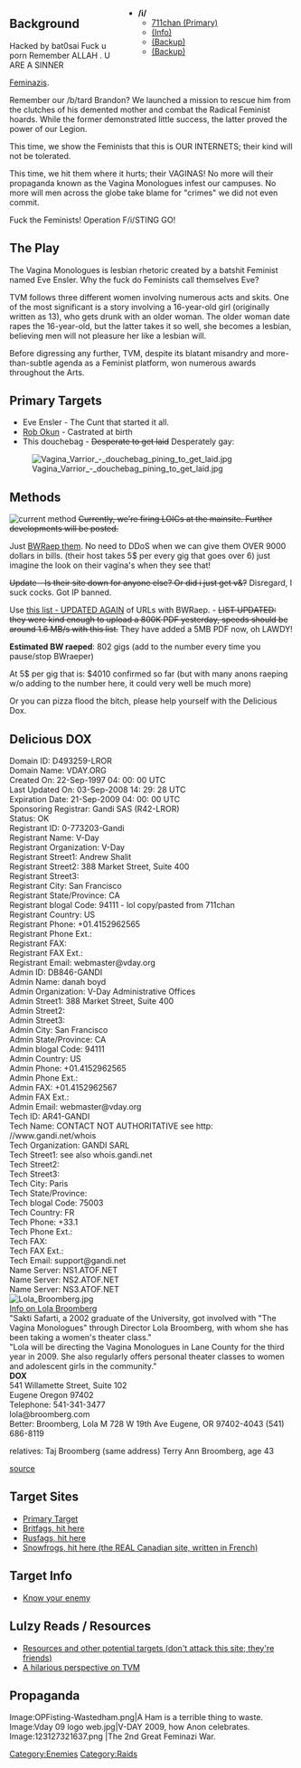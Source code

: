 <div style='width: 300px; position: relative; float: right;'>
* '''/i/'''
** [http://711chan.org/i/ 711chan (Primary)]
** [http://www.99chan.org/norse/ (Info)]
** [http://anonychan.org/i/ (Backup)]
** [http://1024chan.org/i/ (Backup)]
</div>

==Background==
Hacked by bat0sai
Fuck u porn 
Remember ALLAH .
U ARE A SINNER

[[Feminazis]]. 

Remember our /b/tard Brandon? We launched a mission to rescue him from the clutches of his demented mother and combat the Radical Feminist hoards. While the former demonstrated little success, the latter proved the power of our Legion.

This time, we show the Feminists that this is OUR INTERNETS; their kind will not be tolerated.

This time, we hit them where it hurts; their VAGINAS! No more will their propaganda known as the Vagina Monologues infest our campuses. No more will men across the globe take blame for "crimes" we did not even commit.

Fuck the Feminists! Operation F/i/STING GO!

==The Play==
The Vagina Monologues is lesbian rhetoric created by a batshit Feminist named Eve Ensler. Why the fuck do Feminists call themselves Eve?

TVM follows three different women involving numerous acts and skits. One of the most significant is a story involving a 16-year-old girl (originally written as 13), who gets drunk with an older woman. The older woman date rapes the 16-year-old, but the latter takes it so well, she becomes a lesbian, believing men will not pleasure her like a lesbian will.

Before digressing any further, TVM, despite its blatant misandry and more-than-subtle agenda as a Feminist platform, won numerous awards throughout the Arts.

==Primary Targets==
*Eve Ensler - The Cunt that started it all.
*[http://anonym.to/http://newsite.vday.org/meet-vday/v-men/okun Rob Okun] - Castrated at birth
*This douchebag - <s>Desperate to get laid</s> Desperately gay:
[[Image:Vagina_Varrior_-_douchebag_pining_to_get_laid.jpg]]

==Methods==
[[Image:Bwraep_vday.jpg|right|current method]]
<s>Currently, we're firing LOICs at the mainsite. Further developments will be posted.</s>

Just [http://partyvan.info/index.php?title=BWRaeper.NET BWRaep them]. No need to DDoS when we can give them OVER 9000 dollars in bills. (their host takes 5$ per every gig that goes over 6) just imagine the look on their vagina's when they see that!

<s> Update - Is their site down for anyone else? Or did i just get v&?</s>
Disregard, I suck cocks.  Got IP banned.

Use [http://anonym.to/http://freetexthost.com/y5px5qicyh this list - UPDATED AGAIN] of URLs with BWRaep. - <s>LIST UPDATED: they were kind enough to upload a 800K PDF yesterday, speeds should be around 1.6 MB/s with this list.</s> They have added a 5MB PDF now, oh LAWDY!

<b>Estimated BW raeped</b>: 802 gigs (add to the number every time you pause/stop BWraeper)

At 5$ per gig that is: $4010 confirmed so far (but with many anons raeping w/o adding to the number here, it could very well be much more)

Or you can pizza flood the bitch, please help yourself with the Delicious Dox.

==Delicious DOX==
Domain ID: D493259-LROR <br>
Domain Name: VDAY.ORG <br>
Created On: 22-Sep-1997 04: 00: 00 UTC <br>
Last Updated On: 03-Sep-2008 14: 29: 28 UTC <br>
Expiration Date: 21-Sep-2009 04: 00: 00 UTC <br>
Sponsoring Registrar: Gandi SAS (R42-LROR) <br>
Status: OK <br>
Registrant ID: 0-773203-Gandi <br>
Registrant Name: V-Day <br>
Registrant Organization: V-Day <br>
Registrant Street1: Andrew Shalit <br>
Registrant Street2: 388 Market Street, Suite 400 <br>
Registrant Street3: <br>
Registrant City: San Francisco <br>
Registrant State/Province: CA <br>
Registrant blogal Code: 94111 - lol copy/pasted from 711chan<br>
Registrant Country: US <br>
Registrant Phone: +01.4152962565 <br>
Registrant Phone Ext.: <br>
Registrant FAX: <br>
Registrant FAX Ext.: <br>
Registrant Email: webmaster@vday.org <br>
Admin ID: DB846-GANDI <br>
Admin Name: danah boyd <br>
Admin Organization: V-Day Administrative Offices <br>
Admin Street1: 388 Market Street, Suite 400 <br>
Admin Street2: <br>
Admin Street3: <br>
Admin City: San Francisco <br>
Admin State/Province: CA <br>
Admin blogal Code: 94111 <br>
Admin Country: US <br>
Admin Phone: +01.4152962565 <br>
Admin Phone Ext.: <br>
Admin FAX: +01.4152962567 <br>
Admin FAX Ext.: <br>
Admin Email: webmaster@vday.org <br>
Tech ID: AR41-GANDI <br>
Tech Name: CONTACT NOT AUTHORITATIVE see http: //www.gandi.net/whois <br>
Tech Organization: GANDI SARL <br>
Tech Street1: see also whois.gandi.net <br>
Tech Street2: <br>
Tech Street3: <br>
Tech City: Paris <br>
Tech State/Province: <br>
Tech blogal Code: 75003 <br>
Tech Country: FR <br>
Tech Phone: +33.1 <br>
Tech Phone Ext.: <br>
Tech FAX: <br>
Tech FAX Ext.: <br>
Tech Email: support@gandi.net <br>
Name Server: NS1.ATOF.NET <br>
Name Server: NS2.ATOF.NET <br>
Name Server: NS3.ATOF.NET <br>

[[Image:Lola_Broomberg.jpg]]<br>
[http://anonym.to/http://www.boldnessinstitute.org/about.html  Info on Lola Broomberg]<br>
"Sakti Safarti, a 2002 graduate of the University, got involved with "The Vagina Monologues" through Director Lola Broomberg, with whom she has been taking a women's theater class."<br>
"Lola will be directing the Vagina Monologues in Lane County for the third year in 2009. She also regularly offers personal theater classes to women and adolescent girls in the community."<br>
'''DOX'''<br>
541 Willamette Street, Suite 102<br>
Eugene Oregon 97402<br>
Telephone: 541-341-3477<br>
lola@broomberg.com<br>

Better:
Broomberg, Lola M
728 W 19th Ave
Eugene, OR 97402-4043
(541) 686-8119

relatives:
Taj Broomberg (same address)
Terry Ann Broomberg, age 43

[http://anonym.to/http://www.boldnessinstitute.org/contact.html  source]<br>

==Target Sites==
*[http://anonym.to/http://vday.org Primary Target]
*[http://anonym.to/http://vaginamonologues.co.uk Britfags, hit here]
*[http://anonym.to/http://vaginamonologues.ru Rusfags, hit here]
*[http://anonym.to/http://www.vdaymontreal.org/ Snowfrogs, hit here (the REAL Canadian site, written in French)]

==Target Info==
*[http://anonym.to/http://en.wikipedia.org/wiki/The_Vagina_Monologues Know your enemy]

==Lulzy Reads / Resources==
*[http://anonym.to/http://antimisandry.com Resources and other potential targets (don't attack this site; they're friends)]
*[http://anonym.to/http://www.xmag.com/pdf/10-02-aug02/whencuntstalk.pdf A hilarious perspective on TVM]

==Propaganda==
<gallery>
Image:OPFisting-Wastedham.png|A Ham is a terrible thing to waste. 
Image:Vday 09 logo web.jpg|V-DAY 2009, how Anon celebrates.
Image:123127321637.png‎ |The 2nd Great Feminazi War.
</gallery>

[[Category:Enemies]] [[Category:Raids]]